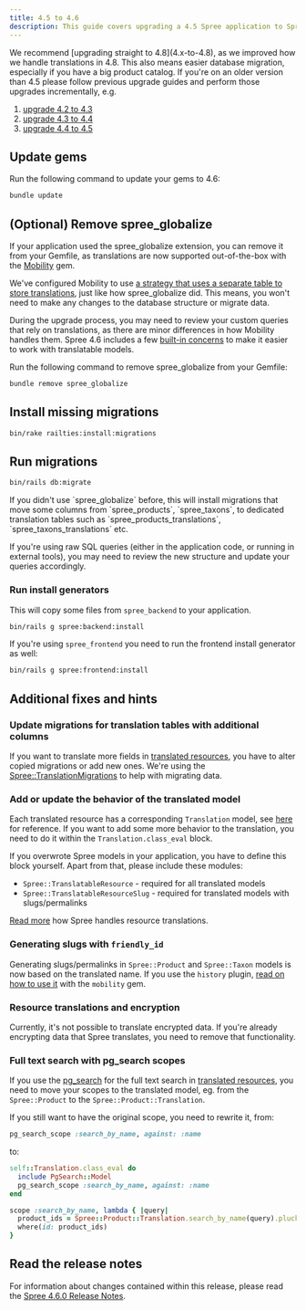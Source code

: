 ```yaml
---
title: 4.5 to 4.6
description: This guide covers upgrading a 4.5 Spree application to Spree 4.6.
---
```


<Warning>
We recommend [upgrading straight to 4.8](4.x-to-4.8), as we improved how we handle translations in 4.8.
This also means easier database migration, especially if you have a big product catalog.
</Warning>

<Note>
If you're on an older version than 4.5 please follow previous upgrade guides and perform those upgrades incrementally, e.g.

1. [upgrade 4.2 to 4.3](4.2-to-4.3)
2. [upgrade 4.3 to 4.4](4.3-to-4.4)
3. [upgrade 4.4 to 4.5](4.4-to-4.5)
</Note>

## Update gems

Run the following command to update your gems to 4.6:

```bash
bundle update
```

## (Optional) Remove spree_globalize

If your application used the spree_globalize extension, you can remove it from your Gemfile, as translations are now supported out-of-the-box with the [Mobility](https://github.com/shioyama/mobility) gem.

We've configured Mobility to use [a strategy that uses a separate table to store translations](https://dejimata.com/2017/3/3/translating-with-mobility#strategy-2), just like how spree_globalize did. This means, you won't need to make any changes to the database structure or migrate data.

During the upgrade process, you may need to review your custom queries that rely on translations, as there are minor differences in how Mobility handles them. Spree 4.6 includes a few [built-in concerns](/developer/core-concepts/i18n#resource-translations-implementation) to make it easier to work with translatable models.

Run the following command to remove spree_globalize from your Gemfile:

```bash
bundle remove spree_globalize
```

## Install missing migrations

```bash
bin/rake railties:install:migrations
```

## Run migrations

```bash
bin/rails db:migrate
```

<Note>
If you didn't use `spree_globalize` before, this will install migrations that move some columns from `spree_products`, `spree_taxons`, to dedicated translation tables such as `spree_products_translations`, `spree_taxons_translations` etc.

If you're using raw SQL queries (either in the application code, or running in external tools), you may need to review the new structure and update your queries accordingly.
</Note>

### Run install generators

This will copy some files from `spree_backend` to your application.

```bash
bin/rails g spree:backend:install
```

If you're using `spree_frontend` you need to run the frontend install generator as well:

```bash
bin/rails g spree:frontend:install
```

## Additional fixes and hints

### Update migrations for translation tables with additional columns

If you want to translate more fields in [translated resources](/developer/core-concepts/i18n#resource-translations), you have to alter copied migrations or add new ones.
We're using the [Spree::TranslationMigrations](https://github.com/spree/spree/blob/main/core/lib/spree/translation_migrations.rb) to help with migrating data.

### Add or update the behavior of the translated model

Each translated resource has a corresponding `Translation` model, see [here](https://github.com/spree/spree/blob/v4.6.5/core/app/models/spree/product.rb#L44) for reference.
If you want to add some more behavior to the translation, you need to do it within the `Translation.class_eval` block.

If you overwrote Spree models in your application, you have to define this block yourself. Apart from that, please include these modules: 
- `Spree::TranslatableResource` - required for all translated models
- `Spree::TranslatableResourceSlug` - required for translated models with slugs/permalinks

[Read more](/developer/core-concepts/i18n#resource-translations-implementation) how Spree handles resource translations.

### Generating slugs with `friendly_id`

Generating slugs/permalinks in `Spree::Product` and `Spree::Taxon` models is now based on the translated name. If you use the `history` plugin, [read on how to use it](https://github.com/shioyama/friendly_id-mobility?tab=readme-ov-file#slug-history) with the `mobility` gem.

### Resource translations and encryption

Currently, it's not possible to translate encrypted data. If you're already encrypting data that Spree translates, you need to remove that functionality.

### Full text search with pg_search scopes

If you use the [pg_search](https://github.com/Casecommons/pg_search) for the full text search in [translated resources](/developer/core-concepts/i18n#resource-translations), you need to move your scopes to the translated model, eg. from the `Spree::Product` to the `Spree::Product::Translation`. 

If you still want to have the original scope, you need to rewrite it, from:

```ruby
pg_search_scope :search_by_name, against: :name
```

to:

```ruby
self::Translation.class_eval do
  include PgSearch::Model
  pg_search_scope :search_by_name, against: :name
end

scope :search_by_name, lambda { |query|
  product_ids = Spree::Product::Translation.search_by_name(query).pluck(:spree_product_id)
  where(id: product_ids)
}
```

## Read the release notes

For information about changes contained within this release, please read the [Spree 4.6.0 Release Notes](https://github.com/spree/spree/releases/tag/v4.6.0).
